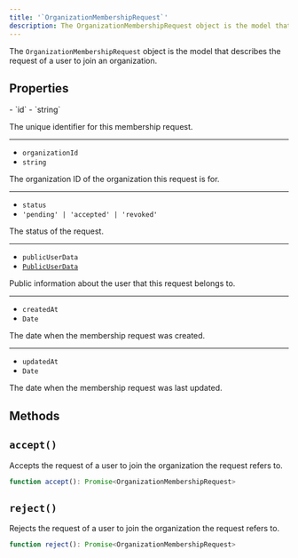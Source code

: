 ```yaml
---
title: '`OrganizationMembershipRequest`'
description: The OrganizationMembershipRequest object is the model that describes the request of a user to join an organization.
---
```


The `OrganizationMembershipRequest` object is the model that describes the request of a user to join an organization.

## Properties

<Properties>
  - `id`
  - `string`

  The unique identifier for this membership request.

  ---

  - `organizationId`
  - `string`

  The organization ID of the organization this request is for.

  ---

  - `status`
  - `'pending' | 'accepted' | 'revoked'`

  The status of the request.

  ---

  - `publicUserData`
  - [`PublicUserData`](/docs/references/javascript/types/public-user-data)

  Public information about the user that this request belongs to.

  ---

  - `createdAt`
  - `Date`

  The date when the membership request was created.

  ---

  - `updatedAt`
  - `Date`

  The date when the membership request was last updated.
</Properties>

## Methods

## `accept()`

Accepts the request of a user to join the organization the request refers to.

```typescript
function accept(): Promise<OrganizationMembershipRequest>
```

## `reject()`

Rejects the request of a user to join the organization the request refers to.

```typescript
function reject(): Promise<OrganizationMembershipRequest>
```

